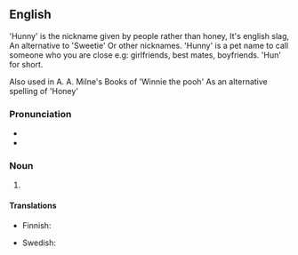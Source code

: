 ==English==
'Hunny' is the nickname given by people rather than honey, It's english slag, An alternative to 'Sweetie' Or other nicknames.
'Hunny' is a pet name to call someone who you are close e.g: girlfriends, best mates, boyfriends. 'Hun' for short. 

Also used in A. A. Milne's Books of 'Winnie the pooh' As an alternative spelling of 'Honey'
===Pronunciation===
* {{IPA|hʌni}}
* {{rhymes|ʌni}}

===Noun===
{{en-noun|-}}

# {{eye dialect of|honey}}


====Translations====
{{trans-top|eye dialectt for honey}}
* Finnish: {{t-|fi|hinaja}}
{{trans-mid}}
* Swedish: {{t+|sv|honing|c}}
{{trans-bottom}}